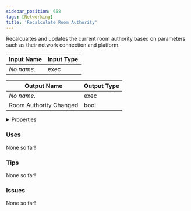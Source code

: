 ```yaml
---
sidebar_position: 658
tags: [Networking]
title: 'Recalculate Room Authority'
---
```


Recalcualtes and updates the current room authority based on parameters such as their network connection and platform.






<EsbSvg />

| Input Name | Input Type |
|-----------|-----------|
| *No name.* | exec |

| Output Name | Output Type |
|-----------|-----------|
| *No name.* | exec |
| Room Authority Changed | bool |


<details>
  <summary>Properties</summary>
  <div>
    <div>
    <table>
      <thead>
        <tr>
          <th>Is beta required?</th>
          <th>❌</th>
        </tr>
        <tr>
          <th>Is this chip a trolling risk?</th>
          <th>❌</th>
        </tr>
        <tr>
          <th>Is this chip a role assignment risk?</th>
          <th>❌</th>
        </tr>
        <tr>
          <th>Chip UUID</th>
          <th>d5df73b6-4b92-4867-ab3a-5d308876598b</th>
        </tr>
      </thead>
    </table>
    </div>
  </div>
</details>

### Uses

None so far!

### Tips

None so far!

### Issues

None so far!
